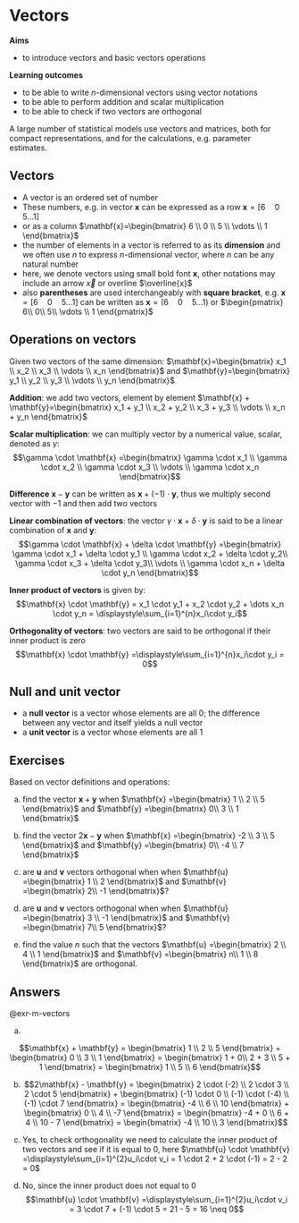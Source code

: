 # Vectors

**Aims**

- to introduce vectors and basic vectors operations

**Learning outcomes**

- to be able to write $n$-dimensional vectors using vector notations
- to be able to perform addition and scalar multiplication
- to be able to check if two vectors are orthogonal


A large number of statistical models use vectors and matrices, both for compact representations, and for the calculations, e.g. parameter estimates. 

## Vectors 

- A vector is an ordered set of number
- These numbers, e.g. in vector $\mathbf{x}$ can be expressed as a row $\mathbf{x}=[6\quad 0\quad 5 \dots1]$
- or as a column $\mathbf{x}=\begin{bmatrix}
  6 \\ 
  0 \\
  5 \\
  \vdots \\
  1
\end{bmatrix}$ 
- the number of elements in a vector is referred to as its **dimension** and we often use $n$ to express $n$-dimensional vector, where $n$ can be any natural number 
- here, we denote vectors using small bold font $\mathbf{x}$, other notations may include an arrow $\vec x$ or overline $\overline{x}$
- also **parentheses** are used interchangeably with **square bracket**, e.g. $\mathbf{x}=[6\quad 0\quad 5 \dots1]$ can be written as $\mathbf{x}=(6\quad 0\quad 5 \dots1)$ or $\begin{pmatrix}
  6\\
  0\\
  5\\
  \vdots \\
  1
\end{pmatrix}$ 

## Operations on vectors
Given two vectors of the same dimension: 
$\mathbf{x}=\begin{bmatrix}
  x_1 \\ 
  x_2 \\
  x_3 \\
  \vdots \\
  x_n
\end{bmatrix}$ 
and 
$\mathbf{y}=\begin{bmatrix}
  y_1 \\ 
  y_2 \\
  y_3 \\
  \vdots \\
  y_n
\end{bmatrix}$ 

**Addition**: we add two vectors, element by element $\mathbf{x} + \mathbf{y}=\begin{bmatrix}
  x_1 + y_1 \\ 
  x_2 + y_2 \\
  x_3 + y_3 \\
  \vdots \\
  x_n + y_n
\end{bmatrix}$ 

**Scalar multiplication**: we can multiply vector by a numerical value, scalar, denoted as $\gamma$: 
$$\gamma \cdot \mathbf{x} =\begin{bmatrix}
  \gamma \cdot x_1 \\ 
  \gamma \cdot x_2 \\
  \gamma \cdot x_3 \\
  \vdots \\
  \gamma \cdot x_n 
\end{bmatrix}$$

**Difference** $\mathbf{x} - \mathbf{y}$ can be written as $\mathbf{x} + (-1) \cdot \mathbf{y}$, thus we multiply second vector with $-1$ and then add two vectors

**Linear combination of vectors**: the vector $\gamma \cdot \mathbf{x} + \delta \cdot \mathbf{y}$ is said to be a linear combination of $\mathbf{x}$ and $\mathbf{y}$: 
$$\gamma \cdot \mathbf{x} + \delta \cdot \mathbf{y} =\begin{bmatrix}
  \gamma \cdot x_1 + \delta \cdot y_1 \\ 
  \gamma \cdot x_2 + \delta \cdot y_2\\
  \gamma \cdot x_3 + \delta \cdot y_3\\
  \vdots \\
  \gamma \cdot x_n + \delta \cdot y_n
\end{bmatrix}$$

**Inner product of vectors** is given by: $$\mathbf{x} \cdot \mathbf{y} = x_1 \cdot y_1 + x_2 \cdot y_2 + \dots x_n \cdot y_n = \displaystyle\sum_{i=1}^{n}x_i\cdot y_i$$

**Orthogonality of vectors**: two vectors are said to be orthogonal if their inner product is zero $$\mathbf{x} \cdot \mathbf{y} =\displaystyle\sum_{i=1}^{n}x_i\cdot y_i = 0$$

## Null and unit vector
- a **null vector**  is a vector whose elements are all $0$; the difference between any vector and itself yields a null vector
- a **unit vector** is a vector whose elements are all $1$


## Exercises {-}

::: {#exr-m-vectors}
Based on vector definitions and operations:
  
a) find the vector $\mathbf{x} + \mathbf{y}$ when $\mathbf{x} =\begin{bmatrix}
  1 \\ 
  2 \\
  5
\end{bmatrix}$ and $\mathbf{y} =\begin{bmatrix}
  0\\ 
  3 \\
  1
  \end{bmatrix}$

b) find the vector $2\mathbf{x} - \mathbf{y}$ when $\mathbf{x} =\begin{bmatrix}
  -2 \\ 
  3 \\
  5
\end{bmatrix}$ and $\mathbf{y} =\begin{bmatrix}
  0\\ 
  -4 \\
  7
  \end{bmatrix}$

c) are $\mathbf{u}$ and $\mathbf{v}$ vectors orthogonal when  when $\mathbf{u} =\begin{bmatrix}
  1 \\ 
  2
\end{bmatrix}$ and $\mathbf{v} =\begin{bmatrix}
  2\\ 
  -1
  \end{bmatrix}$?
  
d) are $\mathbf{u}$ and $\mathbf{v}$ vectors orthogonal when  when $\mathbf{u} =\begin{bmatrix}
  3 \\ 
  -1
\end{bmatrix}$ and $\mathbf{v} =\begin{bmatrix}
  7\\ 
  5
  \end{bmatrix}$?
  
e) find the value $n$ such that the vectors $\mathbf{u} =\begin{bmatrix}
  2 \\ 
  4 \\
  1
\end{bmatrix}$ and $\mathbf{v} =\begin{bmatrix}
  n\\ 
  1 \\
  8
  \end{bmatrix}$ are orthogonal. 

:::



## Answers {-}

::: {.solution}
@exr-m-vectors
:::


a) 

$$\mathbf{x} + \mathbf{y} = \begin{bmatrix} 1 \\ 2 \\ 5 \end{bmatrix} + \begin{bmatrix} 0 \\ 3 \\ 1 \end{bmatrix} = \begin{bmatrix} 1 + 0\\ 2 + 3 \\ 5 + 1 \end{bmatrix} = \begin{bmatrix} 1 \\ 5 \\ 6 \end{bmatrix}$$



b) $$2\mathbf{x} - \mathbf{y} = \begin{bmatrix} 2 \cdot (-2) \\ 2 \cdot 3 \\ 2 \cdot 5 \end{bmatrix} + \begin{bmatrix} (-1) \cdot 0 \\ (-1) \cdot (-4) \\ (-1) \cdot 7 \end{bmatrix} = \begin{bmatrix} -4 \\ 6 \\ 10 \end{bmatrix}  + \begin{bmatrix} 0 \\ 4 \\ -7 \end{bmatrix}  = \begin{bmatrix} -4 + 0 \\ 6 + 4 \\ 10 - 7 \end{bmatrix} = \begin{bmatrix} -4 \\ 10 \\ 3 \end{bmatrix}$$

c) Yes, to check orthogonality we need to calculate the inner product of two vectors and see if it is equal to 0, here 
$\mathbf{u} \cdot \mathbf{v} =\displaystyle\sum_{i=1}^{2}u_i\cdot v_i = 1 \cdot 2 + 2 \cdot (-1) = 2 - 2 = 0$

d) No, since the inner product does not equal to 0 $$\mathbf{u} \cdot \mathbf{v} =\displaystyle\sum_{i=1}^{2}u_i\cdot v_i = 3 \cdot 7 + (-1) \cdot 5 = 21 - 5 = 16 \neq 0$$
  
